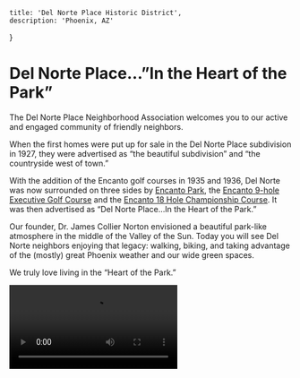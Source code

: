 
    title: 'Del Norte Place Historic District',
    description: 'Phoenix, AZ'
}

<IntroImage />

# Del Norte Place…”In the Heart of the Park”

The Del Norte Place Neighborhood Association welcomes you to our active and engaged community of friendly neighbors.

When the first homes were put up for sale in the Del Norte Place subdivision in 1927, they were advertised as “the beautiful subdivision” and “the countryside west of town.” 

With the addition of the Encanto golf courses in 1935 and 1936, Del Norte was now surrounded on three sides by [Encanto Park](https://www.phoenix.gov/parks/parks/alphabetical/e-parks/encanto-park), the [Encanto 9-hole Executive Golf Course](https://www.phoenix.gov/parks/golf/phoenix-golf-courses/encanto-9) and the [Encanto 18 Hole Championship Course](https://www.phoenix.gov/parks/golf/phoenix-golf-courses/encanto-18). It was then advertised as “Del Norte Place…In the Heart of the Park.”

Our founder, Dr. James Collier Norton envisioned a beautiful park-like atmosphere in the middle of the Valley of the Sun. Today you will see Del Norte neighbors enjoying that legacy: walking, biking, and taking advantage of the (mostly) great Phoenix weather and our wide green spaces.

We truly love living in the “Heart of the Park.”

<Video name="Neighbors Hula Hooping at Night" src="/index/IMG_2641.mov"/>

<Video name="Hula Hooping at Night, Solo 1" src="/index/IMG_2639.mov"/>

<Video name="Hula Hooping at Night, Solo 2" src="/index/IMG_2658.mov"/>

<Video name="Hula Hooping at Night, Solo 3" src="/index/IMG_2661.mov"/>

